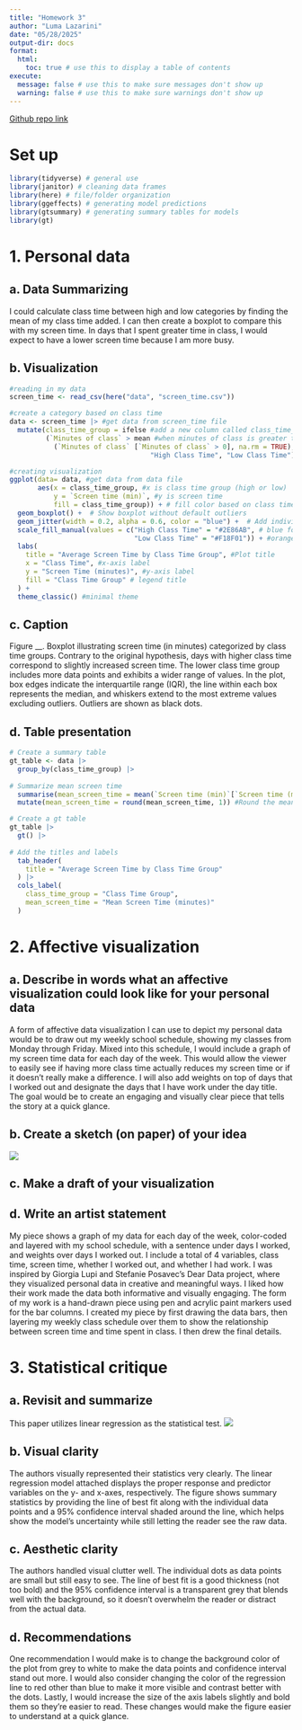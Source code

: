 ```yaml
---
title: "Homework 3"
author: "Luma Lazarini"
date: "05/28/2025"
output-dir: docs
format:
  html:
    toc: true # use this to display a table of contents
execute:
  message: false # use this to make sure messages don't show up
  warning: false # use this to make sure warnings don't show up
---
```


[Github repo link](https://github.com/lumalazarini/ENVS-193DS_homework-03)

# Set up

```r
library(tidyverse) # general use
library(janitor) # cleaning data frames
library(here) # file/folder organization
library(ggeffects) # generating model predictions
library(gtsummary) # generating summary tables for models
library(gt)

```

# 1. Personal data

## a. Data Summarizing

I could calculate class time between high and low categories by finding the mean of my class time added. I can then create a boxplot to compare this with my screen time. In days that I spent greater time in class, I would expect to have a lower screen time because I am more busy.

## b. Visualization

```r
#reading in my data
screen_time <- read_csv(here("data", "screen_time.csv"))
```

```r
#create a category based on class time
data <- screen_time |> #get data from screen_time file
  mutate(class_time_group = ifelse #add a new column called class_time_group
         (`Minutes of class` > mean #when minutes of class is greater than the mean, classify as high class time
           (`Minutes of class` [`Minutes of class` > 0], na.rm = TRUE), #exclude zeros and NA's
                                   "High Class Time", "Low Class Time")) #if condition if true, label as high class time. If false, label as low class time
```

```r
#creating visualization
ggplot(data= data, #get data from data file
       aes(x = class_time_group, #x is class time group (high or low)
           y = `Screen time (min)`, #y is screen time
           fill = class_time_group)) + # fill color based on class time group
  geom_boxplot() +  # Show boxplot without default outliers
  geom_jitter(width = 0.2, alpha = 0.6, color = "blue") +  # Add individual points
  scale_fill_manual(values = c("High Class Time" = "#2E86AB", # blue for high class time
                               "Low Class Time" = "#F18F01")) + #orange for low class time 
  labs(
    title = "Average Screen Time by Class Time Group", #Plot title
    x = "Class Time", #x-axis label
    y = "Screen Time (minutes)", #y-axis label
    fill = "Class Time Group" # legend title
  ) +
  theme_classic() #minimal theme

```

## c. Caption

Figure \_\_. Boxplot illustrating screen time (in minutes) categorized by class time groups. Contrary to the original hypothesis, days with higher class time correspond to slightly increased screen time. The lower class time group includes more data points and exhibits a wider range of values. In the plot, box edges indicate the interquartile range (IQR), the line within each box represents the median, and whiskers extend to the most extreme values excluding outliers. Outliers are shown as black dots.

## d. Table presentation

```r
# Create a summary table
gt_table <- data |> 
  group_by(class_time_group) |> 
  
# Summarize mean screen time
  summarise(mean_screen_time = mean(`Screen time (min)`[`Screen time (min)` > 0], na.rm = TRUE)) |> #Calculate the mean screen time for each group 
  mutate(mean_screen_time = round(mean_screen_time, 1)) #Round the mean values to one decimal place

# Create a gt table
gt_table |> 
  gt() |> 
  
# Add the titles and labels
  tab_header(
    title = "Average Screen Time by Class Time Group"
  ) |> 
  cols_label(
    class_time_group = "Class Time Group",
    mean_screen_time = "Mean Screen Time (minutes)"
  )
```

# 2. Affective visualization

## a. Describe in words what an affective visualization could look like for your personal data

A form of affective data visualization I can use to depict my personal data would be to draw out my weekly school schedule, showing my classes from Monday through Friday. Mixed into this schedule, I would include a graph of my screen time data for each day of the week. This would allow the viewer to easily see if having more class time actually reduces my screen time or if it doesn't really make a difference. I will also add weights on top of days that I worked out and designate the days that I have work under the day title. The goal would be to create an engaging and visually clear piece that tells the story at a quick glance.

## b. Create a sketch (on paper) of your idea

![](images/IMG_7075.jpeg)

## c. Make a draft of your visualization

## ![]()d. Write an artist statement

My piece shows a graph of my data for each day of the week, color-coded and layered with my school schedule, with a sentence under days I worked, and weights over days I worked out. I include a total of 4 variables, class time, screen time, whether I worked out, and whether I had work. I was inspired by Giorgia Lupi and Stefanie Posavec's Dear Data project, where they visualized personal data in creative and meaningful ways. I liked how their work made the data both informative and visually engaging. The form of my work is a hand-drawn piece using pen and acrylic paint markers used for the bar columns. I created my piece by first drawing the data bars, then layering my weekly class schedule over them to show the relationship between screen time and time spent in class. I then drew the final details.

# 3. Statistical critique

## a. Revisit and summarize

This paper utilizes linear regression as the statistical test. ![](images/screenshot-6.58.15 copy.png)

## b. Visual clarity

The authors visually represented their statistics very clearly. The linear regression model attached displays the proper response and predictor variables on the y- and x-axes, respectively. The figure shows summary statistics by providing the line of best fit along with the individual data points and a 95% confidence interval shaded around the line, which helps show the model’s uncertainty while still letting the reader see the raw data.

## c. Aesthetic clarity

The authors handled visual clutter well. The individual dots as data points are small but still easy to see. The line of best fit is a good thickness (not too bold) and the 95% confidence interval is a transparent grey that blends well with the background, so it doesn’t overwhelm the reader or distract from the actual data.

## d. Recommendations

One recommendation I would make is to change the background color of the plot from grey to white to make the data points and confidence interval stand out more. I would also consider changing the color of the regression line to red other than blue to make it more visible and contrast better with the dots. Lastly, I would increase the size of the axis labels slightly and bold them so they're easier to read. These changes would make the figure easier to understand at a quick glance.
